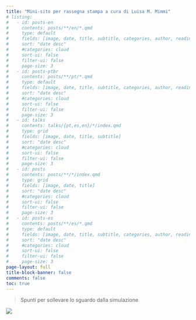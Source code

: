 ```yaml
---
title: "Mini-sito per rassegna stampa a cura di Luisa M. Mimmi"
# listing:
#   - id: posts-en
#     contents: posts/**/en/*.qmd
#     type: default
#     fields: [image, date, title, subtitle, categories, author, reading-time]
#     sort: "date desc"
#     #categories: cloud
#     sort-ui: false
#     filter-ui: false
#     page-size: 3
#   - id: posts-ptbr
#     contents: posts/**/pt/*.qmd
#     type: default
#     fields: [image, date, title, subtitle, categories, author, reading-time]
#     sort: "date desc"
#     #categories: cloud
#     sort-ui: false
#     filter-ui: false
#     page-size: 3   
#   - id: talks
#     contents: talks/{pt,es,en}/*/index.qmd
#     type: grid
#     fields: [image, date, title, subtitle]
#     sort: "date desc"
#     #categories: cloud
#     sort-ui: false
#     filter-ui: false
#     page-size: 3  
#   - id: posts
#     contents: posts/**/*/index.qmd
#     type: grid
#     fields: [image, date, title]
#     sort: "date desc"
#     #categories: cloud
#     sort-ui: false
#     filter-ui: false
#     page-size: 3          
#   - id: posts-es
#     contents: posts/**/es/*.qmd
#     type: default
#     fields: [image, date, title, subtitle, categories, author, reading-time]
#     sort: "date desc"
#     #categories: cloud
#     sort-ui: false
#     filter-ui: false
#     page-size: 3       
page-layout: full
title-block-banner: false
comments: false
toc: true
---
```


> Spunti per sollevare lo sguardo dalla simulazione 

![](images/matrix.jpg)

<!-- ## Recent posts / Posts recentes -->

<!-- ::: {#posts} -->

<!-- ::: -->

<!-- <a href="../posts/index.html"> <button type="button" class="btn btn-primary float-end btn-sm">See all/Ver todos</button></a> -->

<!-- <br> -->

<!-- ## Recent Talks / Palestras recentes -->

<!-- <a href="../talks/index.html"> <button type="button" class="btn btn-danger float-end btn-sm">Next activities/Atividades futuras</button></a><br> -->

<!-- ::: {#talks} -->

<!-- ::: -->

<!-- <a href="../talks/index.html"> <button type="button" class="btn btn-primary float-end btn-sm">See all/Ver todas</button></a> -->

<!-- ## Posts in English -->

<!-- ::: {#posts-en} -->

<!-- ::: -->

<!-- <a href="../posts/en.html"> <button type="button" class="btn btn-primary float-end btn-sm">See all posts in English</button></a> -->

<!-- ## Posts em Português -->

<!-- ::: {#posts-ptbr} -->

<!-- ::: -->

<!-- <a href="../posts/pt.html"> <button type="button" class="btn btn-primary float-end btn-sm">Ver posts em Português</button></a> -->

<!-- ## Posts en Español -->

<!-- ::: {#posts-es} -->

<!-- ::: -->
